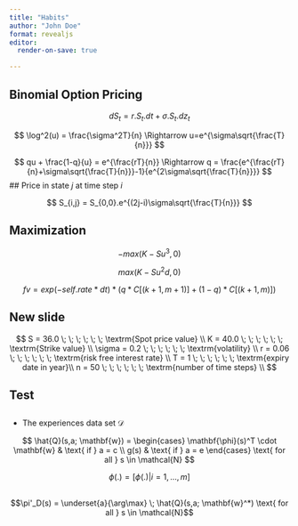 ```yaml
---
title: "Habits"
author: "John Doe"
format: revealjs
editor:
  render-on-save: true

---
```


## Binomial Option Pricing


$$
dS_t= r.S_t.dt + \sigma.S_t.dz_t
$$

$$
\log^2(u) = \frac{\sigma^2T}{n} \Rightarrow u=e^{\sigma\sqrt{\frac{T}{n}}}
$$

$$
qu + \frac{1-q}{u} = e^{\frac{rT}{n}} \Rightarrow q = \frac{e^{\frac{rT}{n}+\sigma\sqrt{\frac{T}{n}}}-1}{e^{2\sigma\sqrt{\frac{T}{n}}}}
$$
## Price in state $j$ at time step $i$

$$
S_{i,j} = S_{0,0}.e^{(2j-i)\sigma\sqrt{\frac{T}{n}}}
$$

## Maximization

$$
- max(K-Su^3, 0)
$$

$$
max(K-Su^2d, 0)
$$

$$
fv= exp(-self.rate * dt) * (q * C[(k+1, m+1)] + (1-q) * C[(k+1, m)])
$$


## New slide
$$
S = 36.0       \; \; \;  \; \; \;   \textrm{Spot price value} \\
K = 40.0       \; \; \;  \; \; \;   \textrm{Strike value} \\
\sigma = 0.2   \; \; \;  \; \; \;   \textrm{volatility} \\
r = 0.06       \; \; \;  \; \; \;   \textrm{risk free interest rate} \\
T = 1          \; \; \;  \; \; \;   \textrm{expiry date in year}\\
n = 50         \; \; \;  \; \; \;   \textrm{number of time steps} \\
$$

## Test
\begin{align}
&S = 36.0       \quad \quad   \textrm{Spot price value}&     \\
&K = 40.0       \quad \quad   \textrm{Strike value}&\\
&\sigma = 0.2   \quad \quad   \textrm{volatility}& \\
&r = 0.06       \quad \quad   \textrm{risk free interest rate}& \\
&T = 1          \quad \quad   \textrm{expiry date in year}&\\
&n = 50         \quad \quad   \textrm{number of time steps}& \\
\end{align}

##
- The experiences data set $\mathcal{D}$

$$
\hat{Q}(s,a; \mathbf{w}) =
\begin{cases}
\mathbf{\phi}(s)^T \cdot \mathbf{w} & \text{ if } a = c \\
g(s) & \text{ if } a = e
\end{cases}
\text{ for all } s \in \mathcal{N}
$$

$$
\phi(.) = [\phi(.)|i=1,...,m]
$$


\begin{align*}
\mathcal{L}(\mathbf{w}) & = \sum_{i=1}^n (Q(s_i; \mathbf{w}) - (r_i + \gamma \cdot Q(s'_i,\pi_D(s'_i); \mathbf{w})))^2\\
& = \sum_{i=1}^n (\mathbf{\phi}(s_i)^T \cdot \mathbf{w} - (r_i + \gamma \cdot \mathbf{\phi}(s'_i, \pi_D(s'_i))^T \cdot \mathbf{w}))^2
\end{align*}

##
$$\pi'_D(s) = \underset{a}{\arg\max} \; \hat{Q}(s,a; \mathbf{w}^*) \text{ for all } s \in \mathcal{N}$$